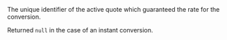 <ResponseField name="QuoteId" type="string" >    
The unique identifier of the active quote which guaranteed the rate for the conversion. 

Returned `null` in the case of an instant conversion.
</ResponseField>